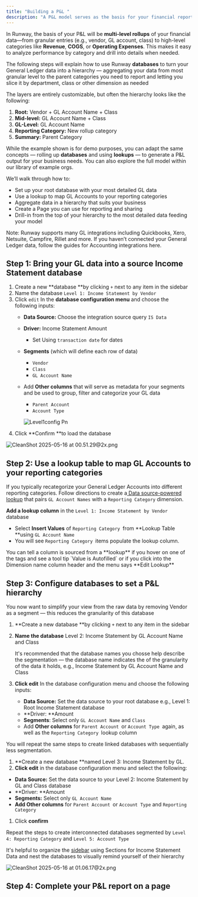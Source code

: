 ```yaml
---
title: "Building a P&L "
description: "A P&L model serves as the basis for your financial reporting and forecasting needs. This guide explains how to build a customizable P&L off of your General Ledger data "
---
```


In Runway, the basis of your P&L will be **multi-level rollups** of your financial data—from granular entries (e.g., vendor, GL account, class) to high-level categories like **Revenue**, **COGS**, or **Operating Expenses**. This makes it easy to analyze performance by category and drill into details when needed.

The following steps will explain how to use Runway **databases** to turn your General Ledger data into a hierarchy — aggregating your data from most granular level to the parent categories you need to report and letting you slice it by department, class or other dimension as needed

The layers are entirely customizable, but often the hierarchy looks like the following:

1. **Root:** Vendor \+ GL Account Name \+ Class
2. **Mid-level:** GL Account Name \+ Class
3. **GL-Level:** GL Account Name
4. **Reporting Category:** New rollup category
5. **Summary:** Parent Category

While the example shown is for demo purposes, you can adapt the same concepts — rolling up **databases** and using **lookups** — to generate a P&L output for your business needs. You can also explore the full model within our library of example orgs.

We’ll walk through how to:

- Set up your root database with your most detailed GL data
- Use a lookup to map GL Accounts to your reporting categories
- Aggregate data in a hierarchy that suits your business
- Create a Page you can use for reporting and sharing
- Drill-in from the top of your hierarchy to the most detailed data feeding your model

<Info>
  Note: Runway supports many GL integrations including Quickbooks, Xero, Netsuite, Campfire, Rillet and more. If you haven’t connected your General Ledger data, follow the guides for Accounting integrations here.
</Info>

## Step 1: Bring your GL data into a source Income Statement database

1. Create a new \*\*database \*\*by clicking `+` next to any item in the sidebar
2. Name the database `Level 1: Income Statement by Vendor`
3. Click `edit` In the **database configuration menu** and choose the following inputs:
   - **Data Source:** Choose the integration source query `IS Data`
   - **Driver:** Income Statement Amount
     - Set Using `transaction date` for dates
   - **Segments** (which will define each row of data)
     - `Vendor`
     - `Class`
     - `GL Account Name`
   - Add **Other columns** that will serve as metadata for your segments and be used to group, filter and categorize your GL data
     - `Parent Account`
     - `Account Type`

     ![Level1config Pn](/CleanShot2025-05-16at00.42.20@2x.png)
4. Click **Confirm **to load the database

![CleanShot 2025-05-16 at 00.51.29@2x.png](/images/CleanShot2025-05-16at00.51.29@2x.png)

## Step 2: Use a lookup table to map GL Accounts to your reporting categories

If you typically recategorize your General Ledger Accounts into different reporting categories. Follow directions to create a[ Data source-powered lookup](https://docs.runway.com/guides/modeling/lookups#data-source-powered-lookup-recommended) that pairs `GL Account Names` with a `Reporting Category` dimension.

**Add a lookup column** in the `Level 1: Income Statement by Vendor `database

- Select **Insert Values** of `Reporting Category `from **Lookup Table **using `GL Account Name`
- You will see `Reporting Category `items populate the lookup column.

<Tip>
  You can tell a column is sourced from a **lookup** if you hover on one of the tags and see a tool tip `Value is Autofilled` or if you click into the Dimension name column header and the menu says **Edit Lookup**
</Tip>

## Step 3: Configure databases to set a P&L hierarchy

You now want to simplify your view from the raw data by removing Vendor as a segment — this reduces the granularity of this database

1. **Create a new database **by clicking `+` next to any item in the sidebar
2. **Name the database** Level 2: Income Statement by GL Account Name and Class

   <Tip>
     It's recommended that the database names you chosse help describe the segmentation —  the database name indicates the of the granularity of the data it holds, e.g., Income Statement by GL Account Name and Class
   </Tip>
3. **Click edit** In the database configuration menu and choose the following inputs:
   - **Data Source:** Set the data source to your root database e.g., Level 1: Root Income Statement database
   - **Driver: **Amount
   - **Segments**: Select only `GL Account Name` and `Class`
   - Add **Other columns** for `Parent Account `or `Account Type `again, as well as the `Reporting Category `lookup column

You will repeat the same steps to create linked databases with sequentially less segmentation.

1. **Create a new database **named Level 3: Income Statement by GL.
2. **Click edit** in the database configuration menu and select the following:

- **Data Source:** Set the data source to your Level 2: Income Statement by GL and Class database
- **Driver: **Amount
- **Segments:** Select only `GL Account Name`
- **Add Other columns** for `Parent Account `or `Account Type` and `Reporting Category`

1. Click **confirm**

Repeat the steps to create interconnected databases segmented by `Level 4: Reporting Category` and `Level 5: Account Type`

It's helpful to organize the [sidebar](https://docs.runway.com/concepts/sidebar#sections-for-better-organization) using Sections for Income Statement Data and nest the databases to visually remind yourself of their hierarchy

![CleanShot 2025-05-16 at 01.06.17@2x.png](/images/CleanShot2025-05-16at01.06.17@2x.png)

## Step 4: Complete your P&L report on a page